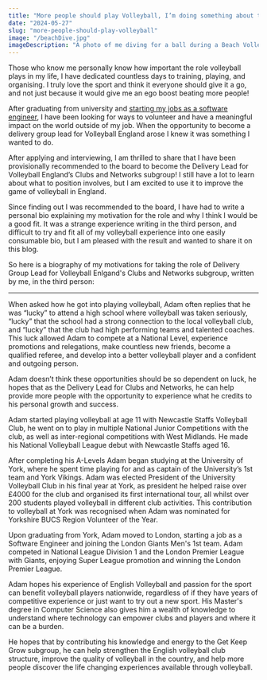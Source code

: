 ---
title: "More people should play Volleyball, I’m doing something about that!"
date: "2024-05-27"
slug: "more-people-should-play-volleyball"
image: "/beachDive.jpg"
imageDescription: "A photo of me diving for a ball during a Beach Volleyball game, I do not remember if I reached it on this occasion."
---

Those who know me personally know how important the role volleyball plays in my life, I have dedicated countless days to training, playing, and organising. I truly love the sport and think it everyone should give it a go, and not just because it would give me an ego boost beating more people!

After graduating from university and [starting my jobs as a software engineer](/blog/post/lessons-from-my-first-months), I have been looking for ways to volunteer and have a meaningful impact on the world outside of my job. When the opportunity to become a delivery group lead for Volleyball England arose I knew it was something I wanted to do.

After applying and interviewing, I am thrilled to share that I have been provisionally recommended to the board to become the Delivery Lead for Volleyball England’s Clubs and Networks subgroup! I still have a lot to learn about what to position involves, but I am excited to use it to improve the game of volleyball in England.

Since finding out I was recommended to the board, I have had to write a personal bio explaining my motivation for the role and why I think I would be a good fit. It was a strange experience writing in the third person, and difficult to try and fit all of my volleyball experience into one easily consumable bio, but I am pleased with the result and wanted to share it on this blog.

So here is a biography of my motivations for taking the role of Delivery Group Lead for Volleyball Enlgand's Clubs and Networks subgroup, written by me, in the third person:

---

When asked how he got into playing volleyball, Adam often replies that he was “lucky” to attend a high school where volleyball was taken seriously, “lucky” that the school had a strong connection to the local volleyball club, and “lucky” that the club had high performing teams and talented coaches. This luck allowed Adam to compete at a National Level, experience promotions and relegations, make countless new friends, become a qualified referee, and develop into a better volleyball player and a confident and outgoing person.

Adam doesn’t think these opportunities should be so dependent on luck, he hopes that as the Delivery Lead for Clubs and Networks, he can help provide more people with the opportunity to experience what he credits to his personal growth and success.

Adam started playing volleyball at age 11 with Newcastle Staffs Volleyball Club, he went on to play in multiple National Junior Competitions with the club, as well as inter-regional competitions with West Midlands. He made his National Volleyball League debut with Newcastle Staffs aged 16.

After completing his A-Levels Adam began studying at the University of York, where he spent time playing for and as captain of the University’s 1st team and York Vikings. Adam was elected President of the University Volleyball Club in his final year at York, as president he helped raise over £4000 for the club and organised its first international tour, all whilst over 200 students played volleyball in different club activities. This contribution to volleyball at York was recognised when Adam was nominated for Yorkshire BUCS Region Volunteer of the Year.

Upon graduating from York, Adam moved to London, starting a job as a Software Engineer and joining the London Giants Men's 1st team. Adam competed in National League Division 1 and the London Premier League with Giants, enjoying Super League promotion and winning the London Premier League.

Adam hopes his experience of English Volleyball and passion for the sport can benefit volleyball players nationwide, regardless of if they have years of competitive experience or just want to try out a new sport. His Master's degree in Computer Science also gives him a wealth of knowledge to understand where technology can empower clubs and players and where it can be a burden.

He hopes that by contributing his knowledge and energy to the Get Keep Grow subgroup, he can help strengthen the English volleyball club structure, improve the quality of volleyball in the country, and help more people discover the life changing experiences available through volleyball.